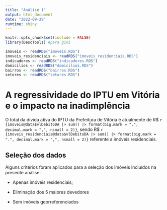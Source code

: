 ```yaml
---
title: "Análise 1"
output: html_document
date: "2022-09-29"
runtime: shiny
---
```


```r
knitr::opts_chunk$set(include = FALSE)
library(DescTools) #para gini

imoveis <- readRDS("imoveis.RDS")
imoveis_residenciais <- readRDS("imoveis_residenciais.RDS")
indicadores <- readRDS("indicadores.RDS")
domicilios <- readRDS("domicilios.RDS")
bairros <- readRDS("bairros.RDS")
setores <- readRDS("setores.RDS")
```

# A regressividade do IPTU em Vitória e o impacto na inadimplência

O total da dívida ativa do IPTU da Prefeitura de Vitória é atualmente de R\$ `r {imoveis@data$vlDebitoDA |> sum() |> format(big.mark = ".", decimal.mark = ",", nsmall = 2)}`, sendo R\$ `r {imoveis_residenciais@data$vlDebitoDA |> sum() |> format(big.mark = ".", decimal.mark = ",", nsmall = 2)}` referente a imóveis residenciais. 

## Seleção dos dados

Alguns critérios foram aplicados para a seleção dos imóveis incluídos na presente análise:

-   Apenas imóveis residenciais;

-   Eliminação dos 5 maiores devedores

-   Sem imóveis georreferenciados


